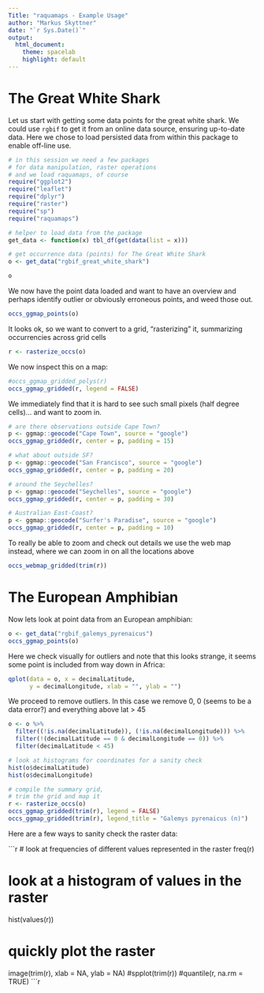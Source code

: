 ```yaml
---
Title: "raquamaps - Example Usage"
author: "Markus Skyttner"
date: "`r Sys.Date()`"
output:
  html_document:
    theme: spacelab
    highlight: default
---
```

<!--
%\VignetteEngine{knitr::rmarkdown}
%\VignetteIndexEntry{raquamaps-examples}
  \usepackage[utf8]{inputenc}
-->

<!--
theme specifies the Bootstrap theme to use for the page (themes are drawn from the Bootswatch theme library). Valid themes include "default", "cerulean", "journal", "flatly", "readable", "spacelab", "united", and "cosmo". Pass null for no theme (in this case you can use the css parameter to add your own styles).

highlight specifies the syntax highlighting style. Supported styles include "default", "tango", "pygments", "kate", "monochrome", "espresso", "zenburn", "haddock", and "textmate". Pass null to prevent syntax highlighting.
-->

# The Great White Shark

Let us start with getting some data points for the great white shark. We could use 
`rgbif` to get it from an online data source, ensuring up-to-date data. Here we
chose to load persisted data from within this package to enable off-line use.

```r
# in this session we need a few packages
# for data manipulation, raster operations
# and we load raquamaps, of course
require("ggplot2")
require("leaflet")
require("dplyr")
require("raster")
require("sp")
require("raquamaps")

# helper to load data from the package
get_data <- function(x) tbl_df(get(data(list = x)))

# get occurrence data (points) for The Great White Shark
o <- get_data("rgbif_great_white_shark")

o
```

We now have the point data loaded and want to have an overview
and perhaps identify outlier or obviously erroneous points, and
weed those out.

```r
occs_ggmap_points(o)
```

It looks ok, so we want to convert to a grid, "rasterizing" it, summarizing occurrencies across grid cells

```r
r <- rasterize_occs(o)
```

We now inspect this on a map:

```r
#occs_ggmap_gridded_polys(r)
occs_ggmap_gridded(r, legend = FALSE)
```

We immediately find that it is hard to see such small pixels (half degree cells)... and want to zoom in.

```r

# are there observations outside Cape Town?
p <- ggmap::geocode("Cape Town", source = "google")
occs_ggmap_gridded(r, center = p, padding = 15)

# what about outside SF?
p <- ggmap::geocode("San Francisco", source = "google")
occs_ggmap_gridded(r, center = p, padding = 20)

# around the Seychelles?
p <- ggmap::geocode("Seychelles", source = "google")
occs_ggmap_gridded(r, center = p, padding = 30)

# Australian East-Coast?
p <- ggmap::geocode("Surfer's Paradise", source = "google")
occs_ggmap_gridded(r, center = p, padding = 10)

```

To really be able to zoom and check out details
we use the web map instead, where we can zoom in on
all the locations above

```r
occs_webmap_gridded(trim(r))
```

# The European Amphibian

Now lets look at point data from an European amphibian:

```r
o <- get_data("rgbif_galemys_pyrenaicus")
occs_ggmap_points(o)
```

Here we check visually for outliers and note that
this looks strange, it seems some point is
included from way down in Africa:

```r
qplot(data = o, x = decimalLatitude, 
      y = decimalLongitude, xlab = "", ylab = "")
```

We proceed to remove outliers. In this case
we remove 0, 0 (seems to be a data error?)
and everything above lat > 45

```r
o <- o %>% 
  filter((!is.na(decimalLatitude)), (!is.na(decimalLongitude))) %>%
  filter(!(decimalLatitude == 0 & decimalLongitude == 0)) %>%
  filter(decimalLatitude < 45)

# look at histograms for coordinates for a sanity check
hist(o$decimalLatitude)
hist(o$decimalLongitude)

# compile the summary grid, 
# trim the grid and map it
r <- rasterize_occs(o)
occs_ggmap_gridded(trim(r), legend = FALSE)
occs_ggmap_gridded(trim(r), legend_title = "Galemys pyrenaicus (n)")
```

Here are a few ways to sanity check the raster data:

```r
# look at frequencies of different values represented in the raster
freq(r)

# look at a histogram of values in the raster
hist(values(r))

# quickly plot the raster
image(trim(r), xlab = NA, ylab = NA)
#spplot(trim(r))
#quantile(r, na.rm = TRUE)
```r
